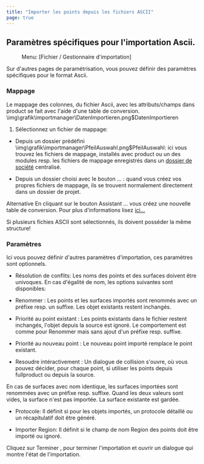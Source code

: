 ```yaml
---
title: "Importer les points depuis les fichiers ASCII"
page: true
---
```

## Param&#232;tres sp&#233;cifiques pour l&#39;importation Ascii.
 <Menu> Menu: [Fichier / Gestionnaire d'importation] </Menu> 

Sur d&#39;autres pages de param&#233;trisation, vous pouvez d&#233;finir des param&#232;tres sp&#233;cifiques pour le format Ascii.

### Mappage
Le mappage des colonnes, du fichier Ascii, avec les attributs/champs dans  <Placeholder>product</Placeholder> se fait avec l&#39;aide d&#39;une table de conversion.<Image>\img\grafik\importmanager\DatenImportieren.png$DatenImportieren</Image>


1. S&#233;lectionnez un fichier de mappage:

- Depuis un dossier pr&#233;d&#233;fini<Image>\img\grafik\importmanager\PfeilAuswahl.png$PfeilAuswahl</Image>: ici vous trouvez les fichiers de mappage, install&#233;s avec <Placeholder>product</Placeholder> ou un des modules resp. les fichiers de mappage enregistr&#233;s dans un 
[dossier de soci&#233;t&#233;](../datei/programm-einstellungen6)
 centralis&#233;.

- Depuis un dossier choisi avec le bouton <Border>...</Border> : quand vous cr&#233;ez vos propres fichiers de mappage, ils se trouvent normalement directement dans un dossier de projet.





Alternative
 En cliquant sur le bouton  <Border>Assistant ...</Border>  vous cr&#233;ez une nouvelle table de conversion. 
Pour plus d&#39;informations lisez [ici...](../datei/importmanager3)


<Warning>
Si plusieurs fichies ASCII sont s&#233;lectionn&#233;s, ils doivent poss&#233;der la m&#234;me structure!
</Warning>


### Param&#232;tres
Ici vous pouvez d&#233;finir d&#39;autres param&#232;tres d&#39;importation, ces param&#232;tres sont optionnels.

- <Bold> R&#233;solution de conflits: </Bold> Les noms des points et des surfaces doivent &#234;tre univoques. En cas d&#39;&#233;galit&#233; de nom, les options suivantes sont disponibles:

- <Italic> Renommer </Italic> : Les points et les surfaces import&#233;s sont renomm&#233;s avec un pr&#233;fixe resp. un suffixe. Les objet existants restent inchang&#233;s.

- <Italic> Priorit&#233; au point existant </Italic> : Les points existants dans le fichier restent inchang&#233;s, l&#39;objet depuis la source est ignor&#233;. Le comportement est comme pour <Italic> Renommer </Italic>  mais sans ajout d&#39;un pr&#233;fixe resp. suffixe.

- <Italic> Priorit&#233; au nouveau point </Italic> : Le nouveau point import&#233; remplace le point existant.

- <Italic> Resoudre int&#233;ractivement </Italic> : Un dialogue de collision s&#39;ouvre, o&#249; vous pouvez d&#233;cider, pour chaque point, si utiliser les points depuis <Placeholder>fullproduct</Placeholder> ou depuis la source. 





<Warning>
En cas de surfaces avec nom identique, les surfaces import&#233;es sont renomm&#233;es avec un pr&#233;fixe resp. suffixe. Quand les deux valeurs sont vides, la surface n&#39;est pas import&#233;e. La surface existante est gard&#233;e.
</Warning>


- <Bold> Protocole: </Bold>  Il d&#233;finit si pour les objets import&#233;s, un protocole d&#233;taill&#233; ou un r&#233;capitulatif doit &#234;tre g&#233;n&#233;r&#233;.

- <Bold> Importer Region: </Bold>  Il d&#233;finit si le champ de nom <Italic> Region </Italic>  des points doit &#234;tre import&#233; ou ignor&#233;.




Cliquez sur  <Border>Terminer</Border> , pour terminer l&#39;importation et ouvrir un dialogue qui montre l&#39;&#233;tat de l&#39;importation.

